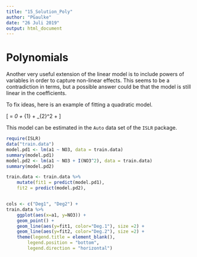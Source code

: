 ```yaml
---
title: "15_Solution_Poly"
author: "PGaulke"
date: "26 Juli 2019"
output: html_document
---
```


# Polynomials

Another very useful extension of the linear model is to include powers of variables in order to capture non-linear effects. This seems to be a contradiction in terms, but a possible answer could be that the model is still linear in the coefficients.  

To fix ideas, here is an example of fitting a quadratic model.

\[\text{mpg} = \beta_0 + \beta_{1}\times \text{horsepower} + \beta_{2}\times \text{horsepower}^2 + \varepsilon\]

This model can be estimated in the `Auto` data set of the `ISLR` package.

```r
require(ISLR)
data("train.data")
model.pd1 <- lm(a1 ~ NO3, data = train.data)
summary(model.pd1)
model.pd2 <- lm(a1 ~ NO3 + I(NO3^2), data = train.data)
summary(model.pd2) 
```

```r
train.data <- train.data %>%
	mutate(fit1 = predict(model.pd1),
	fit2 = predict(model.pd2),


cols <- c("Deg1", "Deg2") +
train.data %>% 
	ggplot(aes(x=a1, y=NO3)) +
	geom_point() +
	geom_line(aes(y=fit1, color="Deg.1"), size =2) +
	geom_line(aes(y=fit2, color="Deg.2"), size =2) +
	theme(legend.title = element_blank(), 
		legend.position = "bottom", 
		legend.direction = "horizontal")

```


